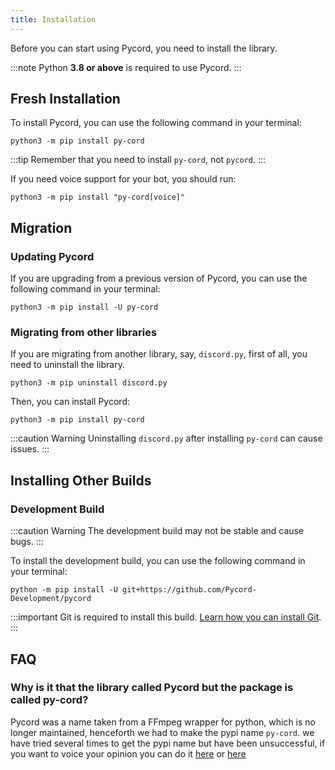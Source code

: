 ```yaml
---
title: Installation
---
```


Before you can start using Pycord, you need to install the library. 

:::note
Python **3.8 or above** is required to use Pycord.
:::

## Fresh Installation

To install Pycord, you can use the following command in your terminal:

    python3 -m pip install py-cord

:::tip
Remember that you need to install `py-cord`, not `pycord`.
:::

If you need voice support for your bot, you should run:

    python3 -m pip install "py-cord[voice]"

## Migration

### Updating Pycord

If you are upgrading from a previous version of Pycord, you can use the following command in your terminal:

    python3 -m pip install -U py-cord


### Migrating from other libraries

If you are migrating from another library, say, `discord.py`, first of all, you need to uninstall the library.

    python3 -m pip uninstall discord.py

Then, you can install Pycord:

    python3 -m pip install py-cord

:::caution
Warning Uninstalling `discord.py` after installing `py-cord` can cause issues.
:::

## Installing Other Builds

### Development Build

:::caution Warning
The development build may not be stable and cause bugs.
:::

To install the development build, you can use the following command in your terminal:

    python -m pip install -U git+https://github.com/Pycord-Development/pycord

:::important
Git is required to install this build. [Learn how you can install Git](/guide/Topics/git).
:::

## FAQ

### Why is it that the library called Pycord but the package is called py-cord?

Pycord was a name taken from a FFmpeg wrapper for python,
which is no longer maintained, henceforth we had to make the pypi name `py-cord`.
we have tried several times to get the pypi name but have been unsuccessful,
if you want to voice your opinion you can do it [here](https://github.com/pypa/pypi-support/issues/1438) or [here](https://github.com/alesanfra/pycord/issues/2)

